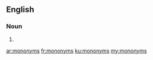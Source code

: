 ==English==

===Noun===
{{head|en|plural}}

# {{plural of|mononym|lang=en|nocat=1}}

[[ar:mononyms]]
[[fr:mononyms]]
[[ku:mononyms]]
[[my:mononyms]]